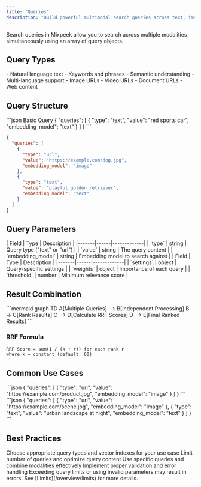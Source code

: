 ```yaml
---
title: "Queries"
description: "Build powerful multimodal search queries across text, images, and videos"
---
```


<Note>
  Search queries in Mixpeek allow you to search across multiple modalities simultaneously using an array of query objects.
</Note>

## Query Types

<CardGroup cols={2}>
  <Card title="Text Queries" icon="font">
    - Natural language text
    - Keywords and phrases
    - Semantic understanding
    - Multi-language support
  </Card>
  
  <Card title="URL Queries" icon="link">
    - Image URLs
    - Video URLs
    - Document URLs
    - Web content
  </Card>

</CardGroup>

## Query Structure

<CodeGroup>
  ```json Basic Query
  {
    "queries": [
      {
        "type": "text",
        "value": "red sports car",
        "embedding_model": "text"
      }
    ]
  }
  ```

  ```json Multi-Modal Query
  {
    "queries": [
      {
        "type": "url",
        "value": "https://example.com/dog.jpg",
        "embedding_model": "image"
      },
      {
        "type": "text",
        "value": "playful golden retriever",
        "embedding_model": "text"
      }
    ]
  }
  ```
</CodeGroup>

## Query Parameters

<AccordionGroup>
  <Accordion title="Required Fields">
    | Field | Type | Description |
    |-------|------|-------------|
    | `type` | string | Query type ("text" or "url") |
    | `value` | string | The query content |
    | `embedding_model` | string | Embedding model to search against |
  </Accordion>

  <Accordion title="Optional Fields">
    | Field | Type | Description |
    |-------|------|-------------|
    | `settings` | object | Query-specific settings |
    | `weights` | object | Importance of each query |
    | `threshold` | number | Minimum relevance score |
  </Accordion>
</AccordionGroup>

## Result Combination

<Frame>
  ```mermaid
  graph TD
    A[Multiple Queries] --> B[Independent Processing]
    B --> C[Rank Results]
    C --> D[Calculate RRF Scores]
    D --> E[Final Ranked Results]
  ```
</Frame>

### RRF Formula

```
RRF Score = sum(1 / (k + r)) for each rank r
where k = constant (default: 60)
```

## Common Use Cases

<Tabs>
  <Tab title="Visual Search">
    ```json
    {
      "queries": [
        {
          "type": "url",
          "value": "https://example.com/product.jpg",
          "embedding_model": "image"
        }
      ]
    }
    ```
  </Tab>

  <Tab title="Hybrid Search">
    ```json
    {
      "queries": [
        {
          "type": "url",
          "value": "https://example.com/scene.jpg",
          "embedding_model": "image"
        },
        {
          "type": "text",
          "value": "urban landscape at night",
          "embedding_model": "text"
        }
      ]
    }
    ```
  </Tab>
</Tabs>

## Best Practices

<Steps>
  <Step title="Query Selection">
    Choose appropriate query types and vector indexes for your use case
  </Step>
  <Step title="Performance Optimization">
    Limit number of queries and optimize query content
  </Step>
  <Step title="Result Refinement">
    Use specific queries and combine modalities effectively
  </Step>
  <Step title="Error Handling">
    Implement proper validation and error handling
  </Step>
</Steps>

<Warning>
  Exceeding query limits or using invalid parameters may result in errors. See [Limits](/overview/limits) for more details.
</Warning>
